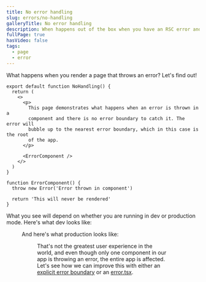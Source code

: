 ```yaml
---
title: No error handling
slug: errors/no-handling
galleryTitle: No error handling
description: When happens out of the box when you have an RSC error and don't handle it
fullPage: true
hasVideo: false
tags:
  - page
  - error
---
```


What happens when you render a page that throws an error? Let's find out!

```page.tsx
export default function NoHandling() {
  return (
    <>
      <p>
        This page demonstrates what happens when an error is thrown in a
        component and there is no error boundary to catch it. The error will
        bubble up to the nearest error boundary, which in this case is the root
        of the app.
      </p>

      <ErrorComponent />
    </>
  )
}

function ErrorComponent() {
  throw new Error('Error thrown in component')

  return 'This will never be rendered'
}
```

What you see will depend on whether you are running in dev or production mode. Here's what dev looks like:

<Figure
  src="/videos/errors/no-handling/no-handling-dev.png"
  caption="This is what you will see in dev mode"
/>

And here's what production looks like:

<Figure
  src="/videos/errors/no-handling/no-handling-prod.png"
  caption="This is what you will see in production mode"
/>

That's not the greatest user experience in the world, and even though only one component in our app is throwing an error, the entire app is affected. Let's see how we can improve this with either an [explicit error boundary](/errors/error-boundary) or an [error.tsx](/errors/error-tsx).
